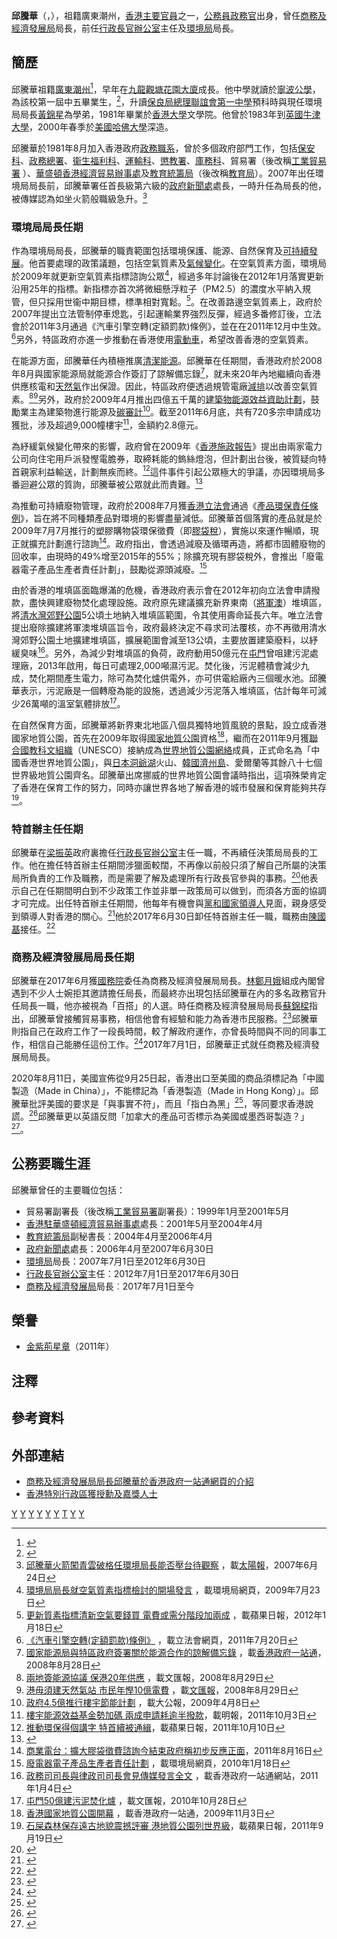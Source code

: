 {{Infobox_officeholder
| honorific-prefix = [[尊敬的#香港|The Honourable]]
| name= 邱騰華
| native_name = Edward Yau Tang-wah
| native_name_lang = en
| honorific-suffix = [[金紫荊星章|GBS]] [[太平紳士|JP]]
| image= Edward_Yau.jpg
| office= {{HKSAR}}<br/>第4任[[商務及經濟發展局|商務及經濟發展局]]局長
| term_start= 2017年7月1日
| term_end= 2022年6月30日
| chief-executive= [[林鄭月娥|林鄭月娥]]
| predecessor= [[蘇錦樑|蘇錦樑]]
| successor= [[丘應樺|丘應樺]] 
| 2blankname= 財政司司長
| 2namedata= [[陳茂波|陳茂波]]
| 3blankname= 副局長
| 3namedata= [[陳百里|陳百里]]
| 4blankname= 常任秘書長
| 4namedata= '''工商及旅遊：'''[[容偉雄|容偉雄]]{{to}}[[利敏貞|利敏貞]]<br/>'''通訊及創意產業：'''[[何淑兒|何淑兒]]{{to}}[[利敏貞|利敏貞]]{{to}}[[梁卓文|梁卓文]]
| 5blankname= 政治助理
| 5namedata= [[馮海容|馮海容]]
| office2= {{HKSAR}}<br/>第6任[[香港特別行政區行政長官辦公室|行政長官辦公室主任]]
| term_start2= 2012年7月1日
| term_end2= 2017年6月30日
| chief-executive2= [[梁振英|梁振英]]
| predecessor2= [[梁卓偉|梁卓偉]]
| successor2= [[陳國基|陳國基]]
| office3= {{HKSAR}}<br/>第1任[[環境局_(香港)|環境局]]局長
| term_start3= 2007年7月1日
| term_end3= 2012年6月30日
| chief-executive3= [[曾蔭權|曾蔭權]]
| 1blankname3= 政務司司長
| 1namedata3= [[唐英年|唐英年]]{{to}}[[林瑞麟|林瑞麟]]
| 2blankname3= 副局長
| 2namedata3=[[潘潔|潘潔]]
| 3blankname3= 常任秘書長
| 3namedata3=[[王倩儀|王倩儀]]
| 4blankname3= 政治助理
| 4namedata3=[[蔡少綿|蔡少綿]]
| predecessor3=[[廖秀冬|廖秀冬]]（環境運輸及工務局局長）
| successor3= [[黃錦星|黃錦星]]
| birth_date= {{birth_date_and_age|1960|4|28}}{{noteTag|資料出自1994年由香港政府總部J. R. Lee編輯的《Staff List, Hong Kong Government》第11頁。內容提及在1960年4月28日出生的邱騰華於1981年8月4日加入政府成為政務主任。其薪酬水平介乎港幣86900至92250元。而當時他在1994年獲得的薪金為86900元。}}
| birth_place= {{HKG-1959}}
| death_date=
| death_place=
| nationality= {{CNHK}}
| native place=[[廣東|廣東]][[潮州|潮州]]
| spouse= 
| party= 
| religion= [[基督教|基督教]]<ref>{{cite news|url=http://www.grateful-heart.org/WonderfulGrace/content.php?article=64 |title=邱騰華全然交託(第25期)|publisher=身心美}}</ref>
| education= [[寧波公學|寧波公學]]<br/>[[保良局第一張永慶中學|保良局第一張永慶中學]]
| alma_mater= [[香港大學|香港大學]]<br/>[[牛津大學|牛津大學]]<br/>[[哈佛大學|哈佛大學]]
| educate=
* [[香港大學|香港大學]]榮譽文學士
* [[牛津大學|牛津大學]]
* [[哈佛大學|哈佛大學]]
}}

'''邱騰華'''{{GBSHK}}{{JP}}（{{lang-en|Edward Yau Tang-wah}}，{{bd|1960年|4月28日|catIdx=T騰華}}），祖籍廣東潮州，[[香港|香港]][[香港特別行政區主要官員|主要官員]]之一，[[香港公務員|公務員]][[政務主任|政務官]]出身，曾任[[商務及經濟發展局|商務及經濟發展局]]局長，前任[[香港特別行政區行政長官辦公室|行政長官辦公室]]主任及[[環境局_(香港)|環境局]]局長。

== 簡歷 ==
邱騰華祖籍[[廣東|廣東]][[潮州|潮州]]<ref>{{Cite web |url=https://hk.news.appledaily.com/local/daily/article/20170911/20149067 |title=隔牆有耳：娥班子最多架己冷 |date=2017-09-11 |publisher=蘋果日報 |access-date=2018-05-27 |archive-url=https://web.archive.org/web/20180614221304/https://hk.news.appledaily.com/local/daily/article/20170911/20149067 |archive-date=2018-06-14 |dead-url=no }}</ref>，早年在[[九龍|九龍]][[觀塘花園大廈|觀塘花園大廈]]成長。他中學就讀於[[寧波公學|寧波公學]]，為該校第一屆中五畢業生，<ref>{{Cite web |url=http://www.npc.edu.hk/letter/letter_0910.pdf |title=寧波公學 2009年10月份家長信 |access-date=2010-07-12 |archive-date=2010-10-11 |archive-url=https://web.archive.org/web/20101011073353/http://www.npc.edu.hk/letter/letter_0910.pdf |dead-url=no }}</ref>，升讀[[保良局總理聯誼會第一中學|保良局總理聯誼會第一中學]]預科時與現任環境局局長[[黃錦星|黃錦星]]為學弟，1981年畢業於[[香港大學|香港大學]]文學院。他曾於1983年到[[英國|英國]][[牛津大學|牛津大學]]，2000年春季於[[美國|美國]][[哈佛大學|哈佛大學]]深造。

邱騰華於1981年8月加入香港政府[[政務主任|政務職系]]，曾於多個政府部門工作，包括[[保安科|保安科]]、[[政務總署|政務總署]]、[[衞生福利科|衞生福利科]]、[[運輸科|運輸科]]、[[懲教署|懲教署]]、[[庫務科|庫務科]]、貿易署（後改稱[[工業貿易署|工業貿易署]] ）、[[華盛頓|華盛頓]][[香港經濟貿易辦事處|香港經濟貿易辦事處]]及[[教育統籌局|教育統籌局]]（後改稱[[教育局_(香港)|教育局]]）。2007年出任環境局局長前，邱騰華署任首長級第六級的[[政府新聞處|政府新聞處]]處長，一時升任為局長的他，被傳媒認為如坐火箭般職級急升。<ref>[http://the-sun.on.cc/channels/news/20070624/20070624024009_0000.html 邱騰華火箭闖青雲破格任環境局長能否壓台待觀察] {{Wayback|url=http://the-sun.on.cc/channels/news/20070624/20070624024009_0000.html |date=20070918203359 }}，載[[太陽報_(香港)|太陽報]]，2007年6月24日</ref>

=== 環境局局長任期 ===
作為環境局局長，邱騰華的職責範圍包括環境保護、能源、自然保育及[[可持續發展|可持續發展]]。他首要處理的政策議題，包括空氣質素及[[氣候變化|氣候變化]]。在空氣質素方面，環境局於2009年就更新空氣質素指標諮詢公眾<ref>[http://www.info.gov.hk/gia/general/200907/23/P200907230139.htm 環境局局長就空氣質素指標檢討的開場發言] {{Wayback|url=http://www.info.gov.hk/gia/general/200907/23/P200907230139.htm |date=20090726225451 }}，載環境局網頁，2009年7月23日</ref>，經過多年討論後在2012年1月落實更新沿用25年的指標。新指標亦首次將微細懸浮粒子（PM2.5）的濃度水平納入規管，但只採用世衞中期目標，標準相對寬鬆。<ref>[http://www1.hk.apple.nextmedia.com/template/apple/art_main.php?iss_id=20120118&sec_id=4104&subsec_id=11867&art_id=15995290 更新質素指標清新空氣要錢買 電費或需分階段加兩成] {{Wayback|url=http://www1.hk.apple.nextmedia.com/template/apple/art_main.php?iss_id=20120118&sec_id=4104&subsec_id=11867&art_id=15995290 |date=20120220153735 }}，載蘋果日報，2012年1月18日</ref>。在改善路邊空氣質素上，政府於2007年提出立法管制停車熄匙，引起運輸業界強烈反彈，經過多番修訂後，立法會於2011年3月通過《汽車引擎空轉(定額罰款)條例》，並在在2011年12月中生效。<ref>[http://www.legco.gov.hk/yr10-11/chinese/panels/ea/papers/ea0720cb1-2739-3-c.pdf 《汽車引擎空轉(定額罰款)條例》] {{Wayback|url=http://www.legco.gov.hk/yr10-11/chinese/panels/ea/papers/ea0720cb1-2739-3-c.pdf |date=20120609011611 }}，載立法會網頁，2011年7月20日</ref>另外，特區政府亦進一步推動在香港使用[[電動車|電動車]]，希望改善香港的空氣質素。

在能源方面，邱騰華任內積極推廣[[清潔能源|清潔能源]]。邱騰華在任期間，香港政府於2008年8月與國家能源局就能源合作簽訂了諒解備忘錄<ref>[http://www.info.gov.hk/gia/general/200808/28/P200808280187.htm 國家能源局與特區政府簽署關於能源合作的諒解備忘錄] {{Wayback|url=http://www.info.gov.hk/gia/general/200808/28/P200808280187.htm |date=20100225093049 }}，載[[香港政府一站通|香港政府一站通]]，2008年8月28日</ref>，就未來20年內地繼續向香港供應核電和[[天然氣|天然氣]]作出保證。因此，特區政府便透過規管電廠[[減排|減排]]以改善空氣質素。<ref>[http://paper.wenweipo.com/2008/08/29/FI0808290001.htm 兩地簽能源協議 保港20年供應] {{Wayback|url=http://paper.wenweipo.com/2008/08/29/FI0808290001.htm |date=20080906205407 }}，載文匯報，2008年8月29日</ref><ref>[http://paper.wenweipo.com/2008/08/29/FI0808290002.htm 港毋須建天然氣站 市民年慳10億電費] {{Wayback|url=http://paper.wenweipo.com/2008/08/29/FI0808290002.htm |date=20080906200007 }}，載[[文匯報_(香港)|文匯報]]，2008年8月29日</ref>另外，政府於2009年4月推出四億五千萬的[[建築物能源效益資助計劃|建築物能源效益資助計劃]]，鼓勵業主為建築物進行能源及[[碳審計|碳審計]]<ref>[http://www.takungpao.com/news/09/04/09/images_0702-1062802.htm 政府4.5億推行樓宇節能計劃] {{Wayback|url=http://www.takungpao.com/news/09/04/09/images_0702-1062802.htm |date=20090926141821 }}，載大公報，2009年4月8日</ref>。截至2011年6月底，共有720多宗申請成功獲批，涉及超過9,000幢樓宇<ref> [http://specials.mingpao.com/cfm/News.cfm?SpecialsID=256&Page=1&News=7dff8a83a764002bdffe2528a051002bf7ce1c393a21003bf7d5283b29a70037 樓宇能源效益基金勢加碼 兩成申請耗逾半撥款]{{dead link|date=2018年4月 |bot=InternetArchiveBot |fix-attempted=yes }}，載明報，2011年10月3日</ref>，金額約2.8億元。

為紓緩氣候變化帶來的影響，政府曾在2009年《[[香港施政報告|香港施政報告]]》提出由兩家電力公司向住宅用戶派發慳電膽券，取締耗能的鎢絲燈泡，但計劃出台後，被質疑向特首親家利益輸送，計劃無疾而終。<ref> [http://hk.apple.nextmedia.com/template/apple/art_main.php?iss_id=20111010&sec_id=4104&art_id=15689773 推動環保得個講字 特首續被通緝]，載蘋果日報，2011年10月10日</ref>這件事件引起公眾極大的爭議，亦因環境局多番迴避公眾的質詢，邱騰華被公眾就此而責難。<ref>{{Cite news|url=http://the-sun.on.cc/cnt/news/20100923/00407_035.html|title=慳電膽券難產邱騰華卸責|work=太陽報|date=2010-09-03|access-date=2017-07-15|archive-url=https://web.archive.org/web/20101127021230/http://the-sun.on.cc/cnt/news/20100923/00407_035.html|archive-date=2010-11-27|dead-url=no}}</ref>

為推動可持續廢物管理，政府於2008年7月獲[[香港立法會|香港立法會]]通過《[[產品環保責任條例|產品環保責任條例]]》，旨在將不同種類產品對環境的影響盡量減低。邱騰華首個落實的產品就是於2009年7月7月推行的塑膠購物袋環保徵費（即[[膠袋稅|膠袋稅]]），實施以來運作暢順，現正就擴充計劃進行諮詢<ref> [http://www.881903.com/Page/ZH-TW/newsdetail.aspx?ItemId=408895&csid=261_341 商業電台：擴大膠袋徵費諮詢今結束政府稱初步反應正面]，2011年8月16日</ref>。政府指出，會透過減廢及循環再造，將都市固體廢物的回收率，由現時的49%增至2015年的55%；除擴充現有膠袋稅外，會推出「廢電器電子產品生產者責任計劃」，鼓勵從源頭減廢。<ref>[http://www.epd.gov.hk/epd/tc_chi/resources_pub/policy/files/weee_consultation_chi.pdf 廢電器電子產品生產者責任計劃] {{Wayback|url=http://www.epd.gov.hk/epd/tc_chi/resources_pub/policy/files/weee_consultation_chi.pdf |date=20121109105824 }}，載環境局網頁，2010年1月18日</ref>

由於香港的堆填區面臨爆滿的危機，香港政府表示會在2012年初向立法會申請撥款，盡快興建廢物焚化處理設施。政府原先建議擴充新界東南（[[將軍澳|將軍澳]]）堆填區，將[[清水灣郊野公園|清水灣郊野公園]]5公頃土地納入堆填區範圍，令其使用壽命延長六年。唯立法會提出廢除擴建將軍澳堆填區旨令，政府最終決定不尋求司法覆核，亦不再徵用清水灣郊野公園土地擴建堆填區，擴展範圍會減至13公頃，主要放置建築廢料，以紓緩臭味<ref>[http://www.info.gov.hk/gia/general/201101/04/P201101040174.htm 政務司司長與律政司司長會見傳媒發言全文] {{Wayback|url=http://www.info.gov.hk/gia/general/201101/04/P201101040174.htm |date=20160218134618 }} ，載香港政府一站通網站，2011年1月4日</ref>。另外，為減少對堆填區的負荷，政府動用50億元在[[屯門|屯門]]曾咀建污泥處理廠，2013年啟用，每日可處理2,000噸濕污泥。焚化後，污泥體積會減少九成，焚化期間產生電力，除可為焚化爐供電外，亦可供電給廠內三個暖水池。邱騰華表示，污泥廠是一個轉廢為能的設施，透過減少污泥落入堆填區，估計每年可減少26萬噸的溫室氣體排放<ref>[http://paper.wenweipo.com/2010/10/28/HK1010280009.htm 屯門50億建污泥焚化爐] {{Wayback|url=http://paper.wenweipo.com/2010/10/28/HK1010280009.htm |date=20110307001714 }} ，載文匯報，2010年10月28日</ref>。

在自然保育方面，邱騰華將新界東北地區八個具獨特地質風貌的景點，設立成香港國家地質公園，首先在2009年取得[[國家地質公園|國家地質公園]]資格<ref>[http://www.info.gov.hk/gia/general/200911/03/P200911030126.htm 香港國家地質公園開幕] {{Wayback|url=http://www.info.gov.hk/gia/general/200911/03/P200911030126.htm |date=20120928054748 }}，載香港政府一站通，2009年11月3日</ref>，繼而在2011年9月獲[[聯合國教科文組織|聯合國教科文組織]]（UNESCO）接納成為[[世界地質公園網絡|世界地質公園網絡]]成員，正式命名為「中國香港世界地質公園」，與[[日本|日本]][[洞爺湖|洞爺湖]]火山、[[韓國|韓國]][[濟州島|濟州島]]、愛爾蘭等其餘八十七個世界級地質公園齊名。邱騰華出席挪威的世界地質公園會議時指出，這項殊榮肯定了香港在保育工作的努力，同時亦讓世界各地了解香港的城市發展和保育能夠共存<ref>[http://www1.hk.apple.nextmedia.com/template/apple/art_main.php?iss_id=20110919&sec_id=4104&art_id=15625264 石屎森林保存遠古地貌震撼評審 港地質公園列世界級]，載蘋果日報，2011年9月19日</ref>。

=== 特首辦主任任期 ===
邱騰華在[[梁振英|梁振英]]政府裏擔任[[香港特別行政區行政長官辦公室|行政長官辦公室]]主任一職，不再續任決策局局長的工作。他在擔任特首辦主任期間涉獵面較闊，不再像以前般只須了解自己所屬的決策局所負責的工作及職務，而是需要了解及處理所有行政長官參與的事務。<ref>{{Cite news|url=http://www.gnci.org.hk/gcontent.php?id=305|title=特首辦主任──譚志源──也無風雨也無晴|work=真証傳播|access-date=2017-07-09|archive-url=https://web.archive.org/web/20170708110219/http://www.gnci.org.hk/gcontent.php?id=305|archive-date=2017-07-08|dead-url=no}}</ref>他表示自己在任期間明白到不少政策工作並非單一政策局可以做到，而須各方面的協調才可完成。出任特首辦主任期間，他每年有機會與[[黨和國家領導人|黨和國家領導人]]見面，親身感受到領導人對香港的關心。<ref>{{Cite news|url=http://news.rthk.hk/rthk/ch/component/k2/1340871-20170708.htm|title=邱騰華稱任特首辦主任期間每年見領導人感對方關心香港|work=香港電台|access-date=2017-07-09|archive-url=https://web.archive.org/web/20170711113417/http://news.rthk.hk/rthk/ch/component/k2/1340871-20170708.htm|archive-date=2017-07-11|dead-url=no}}</ref>他於2017年6月30日卸任特首辦主任一職，職務由[[陳國基|陳國基]]接任。<ref>{{Cite news|url=http://www.info.gov.hk/gia/general/201705/04/P2017050400381.htm|title=候任行政長官辦公室主任任命|work=香港政府|access-date=2017-07-09|archive-url=https://web.archive.org/web/20180612232217/http://www.info.gov.hk/gia/general/201705/04/P2017050400381.htm|archive-date=2018-06-12|dead-url=no}}</ref>

=== 商務及經濟發展局局長任期 ===
邱騰華在2017年6月獲[[中華人民共和國國務院|國務院]]委任為商務及經濟發展局局長。[[林鄭月娥|林鄭月娥]]組成內閣曾遇到不少人士婉拒其邀請擔任局長，而最終亦出現包括邱騰華在內的多名政務官升任局長一職，他亦被視為「百搭」的人選。時任商務及經濟發展局局長[[蘇錦樑|蘇錦樑]]指出，邱騰華曾接觸貿易事務，相信他會有經驗和能力為香港市民服務。<ref>{{Cite news|url=http://news.rthk.hk/rthk/ch/component/k2/1337353-20170621.htm|title=邱騰華將任商經局局長　蘇錦樑讚對方有經驗及能力|work=香港電台|date=2017-06-21}}</ref>邱騰華則指自己在政府工作了一段長時間，較了解政府運作，亦曾長時間與不同的同事工作，相信自己能勝任這份工作。<ref>{{Cite news|url=https://news.mingpao.com/ins/instantnews/web_tc/article/20170621/s00001/1498037836831|title=【短片：新班子亮相】被問是否組班「百搭」人選　邱騰華：較了解政府運作|work=明報|date=2017-06-21}}</ref>2017年7月1日，邱騰華正式就任商務及經濟發展局局長。

2020年8月11日，美國宣佈從9月25日起，香港出口至美國的商品須標記為「中國製造（Made in China）」，不能標記為「香港製造（Made in Hong Kong）」。邱騰華批評美國的要求是「與事實不符」，而且「指白為黑」<ref>{{Cite web|url=https://inews.hket.com/article/2723608/%E6%B8%AF%E7%94%A2%E5%93%81%E9%A0%88%E6%A8%99%E8%A8%98%E7%82%BA%E4%B8%AD%E5%9C%8B%E8%A3%BD%E9%80%A0%20%20%E9%82%B1%E9%A8%B0%E8%8F%AF%EF%BC%9A%E7%BE%8E%E5%9C%8B%E6%8C%87%E7%99%BD%E7%82%BA%E9%BB%91%E3%80%81%E5%81%9A%E6%B3%95%E9%87%8E%E8%A0%BB|title=港產品須標記為中國製造  邱騰華：美國指白為黑、做法野蠻|date=2020-08-13|work=香港經濟日報|accessdate=2020-08-13}}</ref>，等同要求香港說謊。<ref>{{Cite web|url=https://www.hk01.com/%E7%A4%BE%E6%9C%83%E6%96%B0%E8%81%9E/510452/%E7%BE%8E%E5%9C%8B%E5%88%B6%E8%A3%81-%E5%87%BA%E5%8F%A3%E7%BE%8E%E5%9C%8B%E7%94%A2%E5%93%81%E7%A6%81%E5%AF%AB-%E9%A6%99%E6%B8%AF%E8%A3%BD%E9%80%A0-%E9%82%B1%E9%A8%B0%E8%8F%AF-%E8%A6%81%E9%A6%99%E6%B8%AF%E8%AA%AA%E8%AC%8A|title=美國制裁｜出口美國產品禁寫「香港製造」　 邱騰華：要香港說謊|date=2020-08-13|work=香港01|accessdate=2020-08-13}}</ref>邱騰華更以英語反問「加拿大的產品可否標示為美國或墨西哥製造？」<ref>{{cite web |title=政情網上行 |url=https://www.facebook.com/nownewspolitics/photos/a.273934930125711/730302147822318/?type=1&theater |accessdate=2020-08-13 |date=2020-08-13}}</ref>。

== 公務要職生涯 ==
邱騰華曾任的主要職位包括：
*貿易署副署長（後改稱[[工業貿易署|工業貿易署]]副署長）：1999年1月至2001年5月
*[[香港經濟貿易辦事處_(海外)|香港駐華盛頓經濟貿易辦事處]]處長：2001年5月至2004年4月
*[[教育統籌局|教育統籌局]]副秘書長：2004年4月至2006年4月
*[[政府新聞處|政府新聞處]]處長：2006年4月至2007年6月30日
*[[環境局_(香港)|環境局]]局長：2007年7月1日至2012年6月30日
*[[香港特別行政區行政長官辦公室|行政長官辦公室]]主任：2012年7月1日至2017年6月30日
*[[商務及經濟發展局|商務及經濟發展局]]局長︰2017年7月1日至今

== 榮譽 ==
* [[金紫荊星章|金紫荊星章]]（2011年）

==注釋==
{{noteFoot}}

== 參考資料 ==
{{reflist|30em}}

== 外部連結 ==
*[https://www.gov.hk/tc/about/govdirectory/po/sced.htm 商務及經濟發展局局長邱騰華於香港政府一站通網頁的介紹]{{Wayback|url=https://www.gov.hk/tc/about/govdirectory/po/sced.htm |date=20170209194228 }}{{zh-hk}}
*[http://www.info.gov.hk/cml/miscell/index2.htm 香港特別行政區獲授勳及嘉獎人士]{{WebCite|url=https://www.webcitation.org/6DWCy7Lwo?url=http://www.info.gov.hk/cml/miscell/index2.htm |date=20130108131832 |dateformat=iso }}{{zh-hk}}

{{start box}}
{{s-off}}
{{s-before|[[蘇錦樑|蘇錦樑]]}}
{{s-title|{{HKG}}[[商務及經濟發展局|商務及經濟發展局局長]]|2017年7月1日－2022年6月30日}}
{{s-inc|}}
{{s-before|[[梁卓偉|梁卓偉]]}}
{{s-title|{{HKG}}[[香港特別行政區行政長官辦公室|行政長官辦公室主任]]|2012年7月1日－2017年6月30日}}
{{s-after|[[陳國基|陳國基]]}}
{{s-new|first}}
{{s-title|{{HKG}}[[環境局_(香港)|環境局局長]]|2007年7月1日－2012年6月30日}}
{{s-after|[[黃錦星|黃錦星]]}}
{{s-gov}}
{{s-before|[[蔡瑩璧|蔡瑩璧]]}}
{{s-title|[[政府新聞處|政府新聞處處長]]|2006年－2007年}}
{{s-after|[[馮程淑儀|馮程淑儀]]}}
{{end box}}
{{香港行政會議成員 }}

{{DEFAULTSORT: Yau, Tang Wah}}
[[Category:香港行政會議成員|Y]]
[[Category:香港政府官員|Y]]
[[Category:香港大學校友|Y]]
[[Category:牛津大學校友|Y]]
[[Category:哈佛大學校友|Y]]
[[Category:香港基督徒|Y]]
[[Category:邱姓|T]]
[[Category:保良局第一張永慶中學校友|Y]]
[[Category:香港政務主任|Y]]